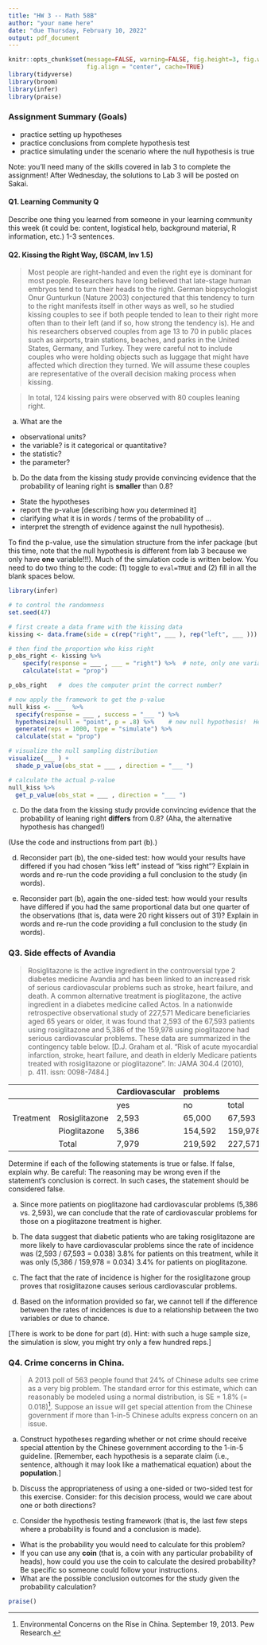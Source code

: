 ```yaml
---
title: "HW 3 -- Math 58B"
author: "your name here"
date: "due Thursday, February 10, 2022"
output: pdf_document
---
```



```r
knitr::opts_chunk$set(message=FALSE, warning=FALSE, fig.height=3, fig.width=5, 
                      fig.align = "center", cache=TRUE)
library(tidyverse)
library(broom)
library(infer)
library(praise)
```


### Assignment Summary (Goals)
* practice setting up hypotheses
* practice conclusions from complete hypothesis test
* practice simulating under the scenario where the null hypothesis is true

Note:  you'll need many of the skills covered in lab 3 to complete the assignment!  After Wednesday, the solutions to Lab 3 will be posted on Sakai.

#### Q1. Learning Community Q
Describe one thing you learned from someone in your learning community this week (it could be: content, logistical help, background material, R information, etc.)  1-3 sentences.

#### Q2. Kissing the Right Way, (ISCAM, Inv 1.5)

> Most people are right-handed and even the right eye is dominant for most people. Researchers have long believed that late-stage human embryos tend to turn their heads to the right. German biopsychologist Onur Gunturkun (Nature 2003) conjectured that this tendency to turn to the right manifests itself in other ways as well, so he studied kissing couples to see if both people tended to lean to their right more often than to their left (and if so, how strong the tendency is). He and his researchers observed couples from age 13 to 70 in public places such as airports, train stations, beaches, and parks in the United States, Germany, and Turkey. They were careful not to include couples who were holding objects such as luggage that might have affected which direction they turned. We will assume these couples are representative of the overall decision making process when kissing.

> In total, 124 kissing pairs were observed with 80 couples leaning right.

(a) What are the 
* observational units?
* the variable?  is it categorical or quantitative?
* the statistic?
* the parameter?


(b) Do the data from the kissing study provide convincing evidence that the probability of leaning right is **smaller** than 0.8? 
* State the hypotheses
* report the p-value [describing how you determined it] 
* clarifying what it is in words / terms of the probability of ...
* interpret the strength of evidence against the null hypothesis).  

To find the p-value, use the simulation structure from the infer package (but this time, note that the null hypothesis is different from lab 3 because we only have **one** variable!!!).  Much of the simulation code is written below.  You need to do two thing to the code:  (1) toggle to `eval=TRUE` and (2) fill in all the blank spaces below.

```r
library(infer)

# to control the randomness
set.seed(47)

# first create a data frame with the kissing data
kissing <- data.frame(side = c(rep("right", ___ ), rep("left", ___ )))

# then find the proportion who kiss right 
p_obs_right <- kissing %>%
    specify(response = ___ , ___ = "right") %>%  # note, only one variable here!!!
    calculate(stat = "prop") 

p_obs_right   #  does the computer print the correct number?

# now apply the framework to get the p-value
null_kiss <- ___  %>%
  specify(response = ___ , success = "___ ") %>%
  hypothesize(null = "point", p = .8) %>%    # new null hypothesis!  Here H0: p = 0.8
  generate(reps = 1000, type = "simulate") %>% 
  calculate(stat = "prop")

# visualize the null sampling distribution
visualize(___ ) +
  shade_p_value(obs_stat = ___ , direction = "___ ")

# calculate the actual p-value
null_kiss %>%
  get_p_value(obs_stat = ___ , direction = "___ ")
```


(c) Do the data from the kissing study provide convincing evidence that the probability of leaning right **differs** from 0.8? (Aha, the alternative hypothesis has changed!)

(Use the code and instructions from part (b).)  


(d) Reconsider part (b), the one-sided test:  how would your results have differed if you had chosen "kiss left" instead of "kiss right"?   Explain in words and re-run the code providing a full conclusion to the study (in words).    


(e) Reconsider part (b), again the one-sided test:  how would your results have differed if you had the same proportional data but one quarter of the observations  (that is, data were 20 right kissers out of 31)?  Explain in words and re-run the code providing a full conclusion to the study (in words).    



### Q3. Side effects of Avandia 

> Rosiglitazone is the active ingredient in the controversial type 2 diabetes medicine Avandia and has been linked to an increased risk of serious cardiovascular problems such as stroke, heart failure, and death. A common alternative treatment is pioglitazone, the active ingredient in a diabetes medicine called Actos. In a nationwide retrospective observational study of 227,571 Medicare beneficiaries aged 65 years or older, it was found that 2,593 of the 67,593 patients using rosiglitazone and 5,386 of the 159,978 using pioglitazone had serious cardiovascular problems. These data are summarized in the contingency table below. [D.J. Graham et al. "Risk of acute myocardial infarction, stroke, heart failure, and death in elderly Medicare patients treated with rosiglitazone or pioglitazone". In: JAMA 304.4 (2010), p. 411. issn: 0098-7484.]

|           |               | Cardiovascular | problems |         |
|-----------|---------------|----------------|----------|---------|
|           |               | yes            | no       | total   |
| Treatment | Rosiglitazone | 2,593          | 65,000   | 67,593  |
|           | Pioglitazone  | 5,386          | 154,592  | 159,978 |
|           | Total       | 7,979          | 219,592  | 227,571 |

Determine if each of the following statements is true or false. If false, explain why. Be careful: The reasoning may be wrong even if the statement's conclusion is correct. In such cases, the statement should be considered false.


(a) Since more patients on pioglitazone had cardiovascular problems (5,386 vs. 2,593), we can conclude that the rate of cardiovascular problems for those on a pioglitazone treatment is higher.

(b) The data suggest that diabetic patients who are taking rosiglitazone are more likely to have cardiovascular problems since the rate of incidence was (2,593 / 67,593 = 0.038) 3.8% for patients on this treatment, while it was only (5,386 / 159,978 = 0.034) 3.4% for patients on pioglitazone.

(c) The fact that the rate of incidence is higher for the rosiglitazone group proves that rosiglitazone causes serious cardiovascular problems.

(d) Based on the information provided so far, we cannot tell if the difference between the rates of incidences is due to a relationship between the two variables or due to chance. 

[There is work to be done for part (d).  Hint: with such a huge sample size, the simulation is slow, you might try only a few hundred reps.]



### Q4. Crime concerns in China. 

> A 2013 poll of 563 people found that 24% of Chinese adults see crime as a very big problem.  The standard error for this estimate, which can reasonably be modeled using a normal distribution, is SE = 1.8% (= 0.018)^[Environmental Concerns on the Rise in China. September 19, 2013. Pew Research.]. Suppose an issue will get special attention from the Chinese government if more than 1-in-5 Chinese adults express concern on an issue.

(a) Construct hypotheses regarding whether or not crime should receive special attention by the Chinese government according to the 1-in-5 guideline.  [Remember, each hypothesis is a separate claim (i.e., sentence, although it may look like a mathematical equation) about the **population**.]

(b) Discuss the appropriateness of using a one-sided or two-sided test for this exercise. Consider: for this decision process, would we care about one or both directions?

(c) Consider the hypothesis testing framework (that is, the last few steps where a probability is found and a conclusion is made).

* What is the probability you would need to calculate for this problem?
* If you can use any **coin** (that is, a coin with any particular probability of heads), how could you use the coin to calculate the desired probability? Be specific so someone could follow your instructions. 
* What are the possible conclusion outcomes for the study given the probability calculation?


```r
praise()
```